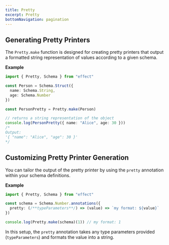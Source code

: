 ```yaml
---
title: Pretty
excerpt: Pretty
bottomNavigation: pagination
---
```


## Generating Pretty Printers

The `Pretty.make` function is designed for creating pretty printers that output a formatted string representation of values according to a given schema.

**Example**

```ts twoslash
import { Pretty, Schema } from "effect"

const Person = Schema.Struct({
  name: Schema.String,
  age: Schema.Number
})

const PersonPretty = Pretty.make(Person)

// returns a string representation of the object
console.log(PersonPretty({ name: "Alice", age: 30 }))
/*
Output:
'{ "name": "Alice", "age": 30 }'
*/
```

## Customizing Pretty Printer Generation

You can tailor the output of the pretty printer by using the `pretty` annotation within your schema definitions.

**Example**

```ts twoslash
import { Pretty, Schema } from "effect"

const schema = Schema.Number.annotations({
  pretty: (/**typeParameters**/) => (value) => `my format: ${value}`
})

console.log(Pretty.make(schema)(1)) // my format: 1
```

In this setup, the `pretty` annotation takes any type parameters provided (`typeParameters`) and formats the value into a string.
